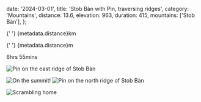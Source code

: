   date: '2024-03-01',
  title: 'Stob Bàn with Pin, traversing ridges',
  category: 'Mountains',
  distance: 13.6,
  elevation: 963,
  duration: 415,
  mountains: ['Stob Bàn'],
};


<PostHero metadata={metadata} />

<div className='mb-8 flex items-center gap-8'>
  <p className='flex items-center gap-2'>
    <ArrowRightCircle size={24} strokeWidth={1.5} />{' '}
    <span>{metadata.distance}km</span>
  </p>
  <p className='flex items-center gap-2'>
    <ArrowUpCircle size={24} strokeWidth={1.5} />{' '}
    <span>{metadata.distance}m</span>
  </p>
  <p className='flex items-center gap-2'>
    <Clock12 size={24} strokeWidth={1.5} /> <span>6hrs 55mins</span>
  </p>
</div>

<img
  src='/img/stobbanwithpin/IMG_5760.jpeg'
  alt='Pin on the east ridge of Stob Bàn'
  className='mb-8 max-w-full rounded-md'
/>

<div className='mb-8 flex w-full gap-8'>
  <img
    src='/img/stobbanwithpin/IMG_5792.jpeg'
    alt='On the summit!'
    className='shrink grow w-0 basis-1/2 rounded-md'
  />
  <img
    src='/img/stobbanwithpin/IMG_5801.jpeg'
    alt='Pin on the north ridge of Stob Bàn'
    className='shrink grow w-0 basis-1/2 rounded-md'
  />
</div>

<img
  src='/img/stobbanwithpin/IMG_5805.jpeg'
  alt='Scrambling home'
  className='max-w-full rounded-md'
/>
